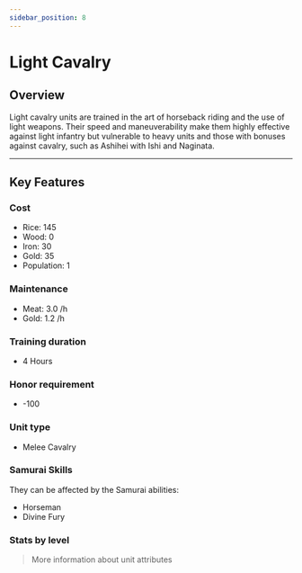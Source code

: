 ```yaml
---
sidebar_position: 8
---
```



# Light Cavalry

## Overview

Light cavalry units are trained in the art of horseback riding and the use of light weapons. Their speed and maneuverability make them highly effective against light infantry but vulnerable to heavy units and those with bonuses against cavalry, such as <Link to="./ashihei-ishi">Ashihei with Ishi</Link> and <Link to="./naginata">Naginata</Link>.

---

## Key Features

### Cost
- Rice: 145
- Wood: 0
- Iron: 30
- Gold: 35
- Population: 1

### Maintenance
- Meat: 3.0 /h
- Gold: 1.2 /h

### Training duration
- 4 Hours

### Honor requirement
- -100

### Unit type
- <Link to="../#melee-cavalry">Melee Cavalry</Link>

### Samurai Skills  
They can be affected by the Samurai abilities:  
- <Link to="../../samurais/reasoning-skills#horseman">Horseman</Link>  
- <Link to="../../samurais/charisma-skills#divine-fury">Divine Fury</Link>

### Stats by level

<UnitStatsTable unitName="Light Cavalry" />

> <Link to="../#attributes">More information about unit attributes</Link>
